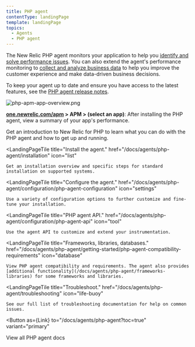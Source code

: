 ```yaml
---
title: PHP agent
contentType: landingPage
template: landingPage
topics:
  - Agents
  - PHP agent
---
```



The New Relic PHP agent monitors your application to help you [identify and solve performance issues](/docs/agents/php-agent/getting-started/introduction-new-relic-php#monitor-performance). You can also extend the agent's performance monitoring to [collect and analyze business data](/docs/agents/php-agent/getting-started/introduction-new-relic-php#business-data) to help you improve the customer experience and make data-driven business decisions.

To keep your agent up to date and ensure you have access to the latest features, see the [PHP agent release notes](/docs/release-notes/agent-release-notes/php-release-notes).

![php-apm-app-overview.png](./images/php-apm-app-overview_0.png "php-apm-app-overview.png")

**[one.newrelic.com/apm](https://one.newrelic.com/apm) > APM > (select an app)**: After installing the PHP agent, view a summary of your app's performance.

<LandingPageTileGrid>
  <LandingPageTile
    title="Get started."
    href="/docs/agents/php-agent/getting-started"
    icon="terminal"
  >
    Get an introduction to New Relic for PHP to learn what you can do with the PHP agent and how to get up and running.
  </LandingPageTile>

  <LandingPageTile
    title="Install the agent."
    href="/docs/agents/php-agent/installation"
    icon="list"
  >
    Get an installation overview and specific steps for standard installation on supported systems.
  </LandingPageTile>

  <LandingPageTile
    title="Configure the agent."
    href="/docs/agents/php-agent/configuration/php-agent-configuration"
    icon="settings"
  >
    Use a variety of configuration options to further customize and fine-tune your installation.
  </LandingPageTile>

  <LandingPageTile
    title="PHP agent API."
    href="/docs/agents/php-agent/configuration/php-agent-api"
    icon="tool"
  >
    Use the agent API to customize and extend your instrumentation.
  </LandingPageTile>

  <LandingPageTile
    title="Frameworks, libraries, databases."
    href="/docs/agents/php-agent/getting-started/php-agent-compatibility-requirements"
    icon="database"
  >
    View PHP agent compatibility and requirements. The agent also provides [additional functionality](/docs/agents/php-agent/frameworks-libraries) for some frameworks and libraries.
  </LandingPageTile>

  <LandingPageTile
    title="Troubleshoot."
    href="/docs/agents/php-agent/troubleshooting"
    icon="life-buoy"
  >
    See our full list of troubleshooting documentation for help on common issues.
  </LandingPageTile>
</LandingPageTileGrid>

<Button
  as={Link}
  to="/docs/agents/php-agent?toc=true"
  variant="primary"
>
  View all PHP agent docs
</Button>
